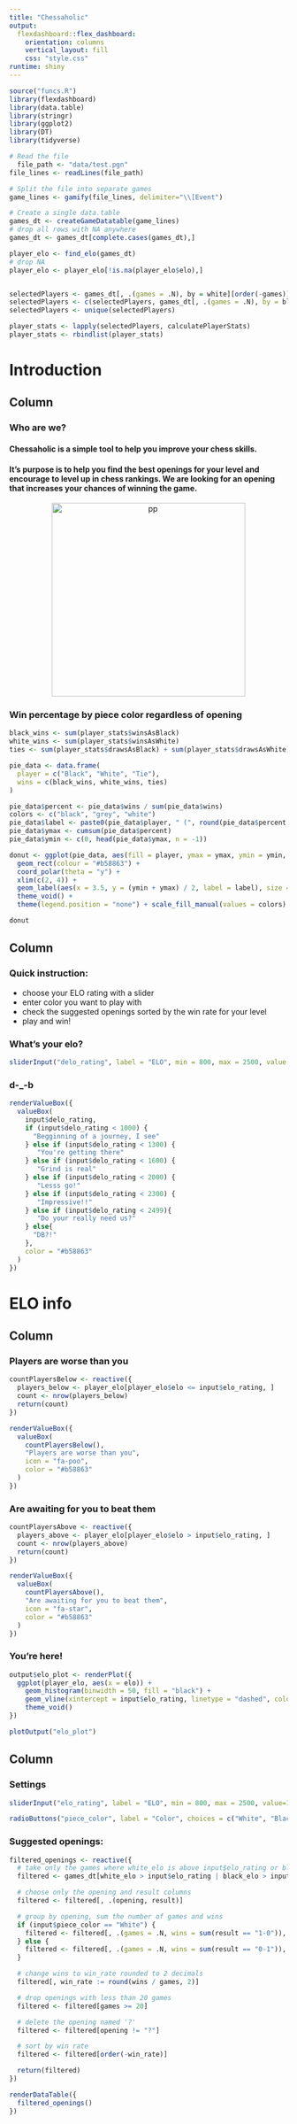 ```yaml
---
title: "Chessaholic"
output: 
  flexdashboard::flex_dashboard:
    orientation: columns
    vertical_layout: fill
    css: "style.css"
runtime: shiny
---
```



```r

source("funcs.R")
library(flexdashboard)
library(data.table)
library(stringr)
library(ggplot2)
library(DT)
library(tidyverse)

# Read the file
  file_path <- "data/test.pgn"
file_lines <- readLines(file_path)

# Split the file into separate games
game_lines <- gamify(file_lines, delimiter="\\[Event")

# Create a single data.table
games_dt <- createGameDatatable(game_lines)
# drop all rows with NA anywhere
games_dt <- games_dt[complete.cases(games_dt),]

player_elo <- find_elo(games_dt)
# drop NA
player_elo <- player_elo[!is.na(player_elo$elo),]


selectedPlayers <- games_dt[, .(games = .N), by = white][order(-games)][1:50, white]
selectedPlayers <- c(selectedPlayers, games_dt[, .(games = .N), by = black][order(-games)][1:50, black])
selectedPlayers <- unique(selectedPlayers)

player_stats <- lapply(selectedPlayers, calculatePlayerStats)
player_stats <- rbindlist(player_stats)

```



Introduction
=====================================

Column {data-width=600}
-------------------------------------
### Who are we?
#### Chessaholic is a simple tool to help you improve your chess skills.
#### It's purpose is to help you find the best openings for your level and encourage to level up in chess rankings. We are looking for an opening that increases your chances of winning the game. 
<p align="center">
  <img src="data/pp_monogram.jpg" width="350" title="pp">
</p>

### Win percentage by piece color regardless of opening

```r

black_wins <- sum(player_stats$winsAsBlack)
white_wins <- sum(player_stats$winsAsWhite)
ties <- sum(player_stats$drawsAsBlack) + sum(player_stats$drawsAsWhite)

pie_data <- data.frame(
  player = c("Black", "White", "Tie"),
  wins = c(black_wins, white_wins, ties)
)

pie_data$percent <- pie_data$wins / sum(pie_data$wins)
colors <- c("black", "grey", "white")
pie_data$label <- paste0(pie_data$player, " (", round(pie_data$percent * 100, 2), "%)")
pie_data$ymax <- cumsum(pie_data$percent)
pie_data$ymin <- c(0, head(pie_data$ymax, n = -1))

donut <- ggplot(pie_data, aes(fill = player, ymax = ymax, ymin = ymin, xmax = 4, xmin = 3)) +
  geom_rect(colour = "#b58863") +
  coord_polar(theta = "y") +
  xlim(c(2, 4)) +
  geom_label(aes(x = 3.5, y = (ymin + ymax) / 2, label = label), size = 8, color = "#684e39") +
  theme_void() +
  theme(legend.position = "none") + scale_fill_manual(values = colors)

donut

```

Column {data-width=450}
-------------------------------------

### Quick instruction:

* choose your ELO rating with a slider
* enter color you want to play with
* check the suggested openings sorted by the win rate for your level
* play and win!

### What's your elo?

```r

sliderInput("delo_rating", label = "ELO", min = 800, max = 2500, value = 1600, step = 50)

```

### d-_-b

```r

renderValueBox({
  valueBox(
    input$delo_rating,
    if (input$delo_rating < 1000) {
      "Begginning of a journey, I see"
    } else if (input$delo_rating < 1300) {
       "You're getting there"
    } else if (input$delo_rating < 1600) {
       "Grind is real"
    } else if (input$delo_rating < 2000) {
       "Lesss go!"
    } else if (input$delo_rating < 2300) {
       "Impressive!!"
    } else if (input$delo_rating < 2499){
       "Do your really need us?"
    } else{
      "DB?!"
    },
    color = "#b58863"
  )
})

```



ELO info
=====================================  
    
Column {data-width=600}
-------------------------------------
    
### Players are worse than you
    
```r

countPlayersBelow <- reactive({
  players_below <- player_elo[player_elo$elo <= input$elo_rating, ]
  count <- nrow(players_below)
  return(count)
})

renderValueBox({
  valueBox(
    countPlayersBelow(),
    "Players are worse than you",
    icon = "fa-poo",
    color = "#b58863"
  )
})

```


### Are awaiting for you to beat them

```r

countPlayersAbove <- reactive({
  players_above <- player_elo[player_elo$elo > input$elo_rating, ]
  count <- nrow(players_above)
  return(count)
})

renderValueBox({
  valueBox(
    countPlayersAbove(),
    "Are awaiting for you to beat them",
    icon = "fa-star",
    color = "#b58863"
  )
})

```

### You're here!

```r
output$elo_plot <- renderPlot({
  ggplot(player_elo, aes(x = elo)) +
    geom_histogram(binwidth = 50, fill = "black") +
    geom_vline(xintercept = input$elo_rating, linetype = "dashed", color = "red", size = 1.0) +
    theme_void()
})

plotOutput("elo_plot")


```
   
Column {data-width=450}
-------------------------------------

### Settings

```r

sliderInput("elo_rating", label = "ELO", min = 800, max = 2500, value=1600, step = 50)

radioButtons("piece_color", label = "Color", choices = c("White", "Black"), selected = "White")

```

### Suggested openings:

```r

filtered_openings <- reactive({
  # take only the games where white_elo is above input$elo_rating or black_elo is above input$elo_rating
  filtered <- games_dt[white_elo > input$elo_rating | black_elo > input$elo_rating, ]

  # choose only the opening and result columns
  filtered <- filtered[, .(opening, result)]

  # group by opening, sum the number of games and wins
  if (input$piece_color == "White") {
    filtered <- filtered[, .(games = .N, wins = sum(result == "1-0")), by = opening]
  } else {
    filtered <- filtered[, .(games = .N, wins = sum(result == "0-1")), by = opening]
  }

  # change wins to win_rate rounded to 2 decimals
  filtered[, win_rate := round(wins / games, 2)]

  # drop openings with less than 20 games
  filtered <- filtered[games >= 20]

  # delete the opening named '?'
  filtered <- filtered[opening != "?"]

  # sort by win rate
  filtered <- filtered[order(-win_rate)]

  return(filtered) 
})

renderDataTable({
  filtered_openings()
})

```


